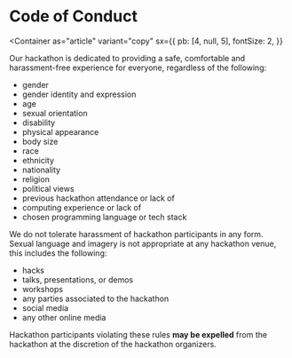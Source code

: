 
<Box as="header" variant="variants.header">

# Code of Conduct

</Box>

<Container
  as="article"
  variant="copy"
  sx={{
    pb: [4, null, 5],
    fontSize: 2,
  }}
>

Our hackathon is dedicated to providing a safe, comfortable and harassment-free experience for everyone, regardless of the following:

- gender
- gender identity and expression
- age
- sexual orientation
- disability
- physical appearance
- body size
- race
- ethnicity
- nationality
- religion
- political views
- previous hackathon attendance or lack of
- computing experience or lack of
- chosen programming language or tech stack

We do not tolerate harassment of hackathon participants in any form. Sexual language and imagery is not appropriate at any hackathon venue, this includes the following:

- hacks
- talks, presentations, or demos
- workshops
- any parties associated to the hackathon
- social media
- any other online media

Hackathon participants violating these rules **may be expelled** from the hackathon at the discretion of the hackathon organizers.

</Container>
